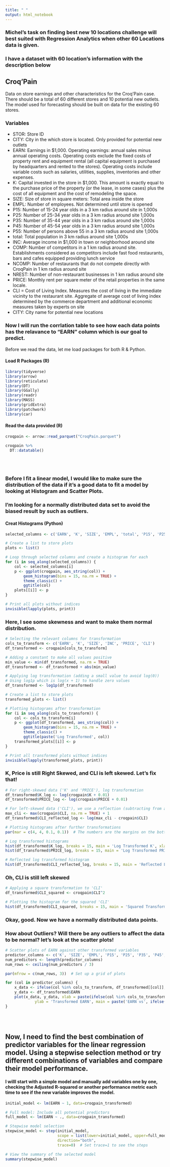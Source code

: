 ```yaml
---
title: " "
output: html_notebook
---
```


### Michel's task on finding best new 10 locations challenge will best suited with Regression Analytics when other 60 Locations data is given.

### I have a dataset with 60 location's information with the description below

## Croq'Pain

Data on store earnings and other characteristics for the Croq'Pain case. There should be a total of 60 different stores and 10 potential new outlets. The model used for forecasting should be built on data for the existing 60 stores.

### Variables

-   STOR: Store ID
-   CITY: City in the which store is located. Only provided for potential new outlets
-   EARN: Earnings in \$1,000. Operating earnings: annual sales minus annual operating costs. Operating costs exclude the fixed costs of property rent and equipment rental (all capital equipment is purchased by headquarters and rented to the stores). Operating costs include variable costs such as salaries, utilities, supplies, inventories and other expenses.
-   K: Capital invested in the store in \$1,000. This amount is exactly equal to the purchase price of the property (or the lease, in some cases) plus the cost of all equipment and the cost of remodeling the space.
-   SIZE: Size of store in square meters: Total area inside the store
-   EMPL: Number of employees. Not determined until store is opened
-   P15: Number of 15-24 year olds in a 3 km radius around site in 1,000s
-   P25: Number of 25-34 year olds in a 3 km radius around site 1,000s
-   P35: Number of 35-44 year olds in a 3 km radius around site 1,000s
-   P45: Number of 45-54 year olds in a 3 km radius around site 1,000s
-   P55: Number of persons above 55 in a 3 km radius around site 1,000s
-   total: Total population in 3 km radius around site 1,000s
-   INC: Average income in \$1,000 in town or neighborhood around site
-   COMP: Number of competitors in a 1 km radius around site. Establishments considered as competitors include fast food restaurants, bars and cafes equipped providing lunch service
-   NCOMP: Number of restaurants that do not compete directly with CroqPain in 1 km radius around site
-   NREST: Number of non-restaurant businesses in 1 km radius around site
-   PRICE: Monthly rent per square meter of the retail properties in the same locale.
-   CLI = Cost of Living Index. Measures the cost of living in the immediate vicinity to the restaurant site. Aggregate of average cost of living index determined by the commerce department and additional economic measures taken by experts on site
-   CITY: City name for potential new locations

### Now I will run the corrlation table to see how each data points has the relavance to "EARN" column which is our goal to predict.

Before we read the data, let me load packages for both R & Python.

#### Load R Packages (R)

```r
library(tidyverse)
library(arrow)
library(reticulate)
library(DT)
library(GGally)
library(readr)
library(MASS)
library(gridExtra)
library(patchwork)
library(car)

```


#### Read the data provided (R)

```r
croqpain <- arrow::read_parquet("CroqPain.parquet")


```

```r
croqpain %>% 
  DT::datatable()
```


<br> <br>

### Before I fit a linear model, I would like to make sure the distribution of the data if it's a good data to fit a model by looking at Histogram and Scatter Plots.

### I'm looking for a normally distributed data set to avoid the biased result by such as outliers.

#### Creat Histograms (Python)

```r
selected_columns <- c('EARN', 'K', 'SIZE', 'EMPL', 'total', 'P15', 'P25', 'P35', 'P45', 'P55', 'INC', 'PRICE', 'CLI')

# Create a list to store plots
plots <- list()

# Loop through selected columns and create a histogram for each
for (i in seq_along(selected_columns)) {
    col <- selected_columns[i]
    p <- ggplot(croqpain, aes_string(col)) +
        geom_histogram(bins = 15, na.rm = TRUE) +
        theme_classic() +
        ggtitle(col)
    plots[[i]] <- p
}

# Print all plots without indices
invisible(lapply(plots, print))
```

### Here, I see some skewness and want to make them normal distribution.

```r
# Selecting the relevant columns for transformation
cols_to_transform <- c('EARN', 'K', 'SIZE', 'INC', 'PRICE', 'CLI')
df_transformed <- croqpain[cols_to_transform]

# Adding a constant to make all values positive
min_value <- min(df_transformed, na.rm = TRUE)
df_transformed <- df_transformed + abs(min_value)

# Applying log transformation (adding a small value to avoid log(0))
# Using log1p which is log(x + 1) to handle zero values
df_transformed <- log1p(df_transformed)

# Create a list to store plots
transformed_plots <- list()

# Plotting histograms after transformation
for (i in seq_along(cols_to_transform)) {
    col <- cols_to_transform[i]
    p <- ggplot(df_transformed, aes_string(col)) +
        geom_histogram(bins = 15, na.rm = TRUE) +
        theme_classic() +
        ggtitle(paste('Log Transformed', col))
    transformed_plots[[i]] <- p
}

# Print all transformed plots without indices
invisible(lapply(transformed_plots, print))
```

### K, Price is still Right Skewed, and CLI is left skewed. Let's fix that!

```r
# For right-skewed data ('K' and 'PRICE'), log transformation
df_transformed$K_log <- log(croqpain$K + 0.01)
df_transformed$PRICE_log <- log(croqpain$PRICE + 0.01)

# For left-skewed data ('CLI'), we use a reflection (subtracting from a constant) and then log transformation
max_cli <- max(croqpain$CLI, na.rm = TRUE) + 1  
df_transformed$CLI_reflected_log <- log(max_cli - croqpain$CLI)

# Plotting histograms after further transformations
par(mar = c(4, 4, 0.1, 0.1))  # The numbers are the margins on the bottom, left, top, and right of the plot, respectively

# Log transformed histograms
hist(df_transformed$K_log, breaks = 15, main = 'Log Transformed K', xlab = 'K')
hist(df_transformed$PRICE_log, breaks = 15, main = 'Log Transformed PRICE', xlab = 'PRICE')

# Reflected log transformed histogram
hist(df_transformed$CLI_reflected_log, breaks = 15, main = 'Reflected Log Transformed CLI', xlab = 'CLI')
```

### Oh, CLI is still left skewed

```r
# Applying a square transformation to 'CLI'
df_transformed$CLI_squared <- croqpain$CLI^2

# Plotting the histogram for the squared 'CLI'
hist(df_transformed$CLI_squared, breaks = 15, main = 'Squared Transformed CLI', xlab = 'CLI')
```

### Okay, good. Now we have a normally distributed data points.

### How about Outliers? Will there be any outliers to affect the data to be normal? let's look at the scatter plots!

```r
# Scatter plots of EARN against other transformed variables
predictor_columns <- c('K', 'SIZE', 'EMPL', 'P15', 'P25', 'P35', 'P45', 'P55', 'total', 'INC', 'PRICE', 'CLI')
num_predictors <- length(predictor_columns)
num_rows <- ceiling(num_predictors / 3)

par(mfrow = c(num_rows, 3))  # Set up a grid of plots

for (col in predictor_columns) {
    x_data <- ifelse(col %in% cols_to_transform, df_transformed[[col]], croqpain[[col]])
    y_data <- df_transformed$EARN
    plot(x_data, y_data, xlab = paste(ifelse(col %in% cols_to_transform, 'Transformed', ''), col), 
             ylab = 'Transformed EARN', main = paste('EARN vs', ifelse(col %in% cols_to_transform, 'Transformed', ''), col))
}
```

## 

<br>

## Now, I need to find the best combination of predictor variables for the linear regression model. Using a stepwise selection method or try different combinations of variables and compare their model performance.

#### I willl start with a simple model and manually add variables one by one, checking the Adjusted R-squared or another performance metric each time to see if the new variable improves the model.


```r
initial_model <- lm(EARN ~ 1, data=croqpain_transformed)

# Full model: Include all potential predictors
full_model <- lm(EARN ~ ., data=croqpain_transformed)

# Stepwise model selection
stepwise_model <- step(initial_model,
                       scope = list(lower=initial_model, upper=full_model),
                       direction="both",
                       trace=0)  # Set trace=1 to see the steps

# View the summary of the selected model
summary(stepwise_model)

```
